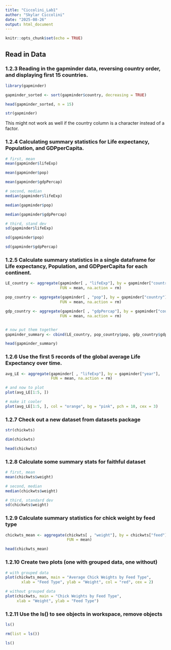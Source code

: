 ```yaml
---
title: "Ciccolini_Lab1"
author: "Skylar Ciccolini"
date: "2025-08-26"
output: html_document
---
```


```r
knitr::opts_chunk$set(echo = TRUE)
```

## Read in Data {.tabset}

### 1.2.3 Reading in the gapminder data, reversing country order, and displaying first 15 countries.

```r

library(gapminder)

gapminder_sorted <- sort(gapminder$country, decreasing = TRUE)

head(gapminder_sorted, n = 15)

str(gapminder)

```

This might not work as well if the country column is a character instead of a factor.

### 1.2.4 Calculating summary statistics for Life expectancy, Population, and GDPperCapita.

```r
# first, mean
mean(gapminder$lifeExp)

mean(gapminder$pop)

mean(gapminder$gdpPercap)

# second, median
median(gapminder$lifeExp)

median(gapminder$pop)

median(gapminder$gdpPercap)

# third, stand dev
sd(gapminder$lifeExp)

sd(gapminder$pop)

sd(gapminder$gdpPercap)


```

### 1.2.5 Calculate summary statistics in a single dataframe for Life expectancy, Population, and GDPperCapita for each continent.

```r
LE_country <- aggregate(gapminder[ , "lifeExp"], by = gapminder["country"],
                        FUN = mean, na.action = rm)

pop_country <- aggregate(gapminder[ , "pop"], by = gapminder["country"],
                        FUN = mean, na.action = rm)

gdp_country <- aggregate(gapminder[ , "gdpPercap"], by = gapminder["country"],
                        FUN = mean, na.action = rm)


# now put them together
gapminder_summary <- cbind(LE_country, pop_country$pop, gdp_country$gdpPercap)

head(gapminder_summary)

```

### 1.2.6 Use the first 5 records of the global average Life Expectancy over time.

```r
avg_LE <- aggregate(gapminder[ , "lifeExp"], by = gapminder["year"],
                    FUN = mean, na.action = rm)

# and now to plot
plot(avg_LE[1:5, ])

# make it cooler
plot(avg_LE[1:5, ], col = "orange", bg = "pink", pch = 10, cex = 3)

```

### 1.2.7 Check out a new dataset from datasets package

```r
str(chickwts)

dim(chickwts)

head(chickwts)

```


### 1.2.8 Calculate some summary stats for faithful dataset

```r
# first, mean
mean(chickwts$weight)

# second, median
median(chickwts$weight)

# third, standard dev
sd(chickwts$weight)

```


### 1.2.9 Calculate summary statistics for chick weight by feed type

```r
chickwts_mean <- aggregate(chickwts[ , "weight"], by = chickwts["feed"],
                           FUN = mean)

head(chickwts_mean)


```


### 1.2.10 Create two plots (one with grouped data, one without)

```r
# with grouped data
plot(chickwts_mean, main = "Average Chick Weights by Feed Type",
       xlab = "Feed Type", ylab = "Weight", col = "red", cex = 2)

# without grouped data
plot(chickwts, main = "Chick Weights by Feed Type",
     xlab = "Weight", ylab = "Feed Type")

```


### 1.2.11 Use the ls() to see objects in workspace, remove objects

```r
ls()

rm(list = ls())

ls()

```





























